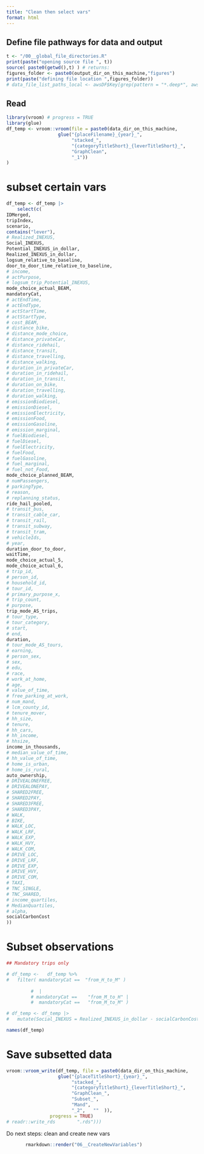 ```yaml
---
title: "Clean then select vars"
format: html
---
```


## Define file pathways for data and output

```r
t <- "/00__global_file_directories.R"
print(paste("opening source file ", t))
source( paste0(getwd(),t) ) # returns: 
figures_folder <- paste0(output_dir_on_this_machine,"figures")
print(paste("defining file location ",figures_folder))
# data_file_list_paths_local <- awsDF$Key[grep(pattern = "*.deep*", awsDF$Key)]
```

## Read

```r
library(vroom) # progress = TRUE
library(glue)
df_temp <- vroom::vroom(file = paste0(data_dir_on_this_machine,
                   glue("{placeFilename}_{year}_",
                        "stacked_",
                        "{categoryTitleShort}_{leverTitleShort}_",
                        "GraphClean",
                        "_1")) 
)
```

# subset certain vars

```r
df_temp <- df_temp |> 
    select(c(
IDMerged,
tripIndex,
scenario,
contains("lever"),
# Realized_INEXUS,
Social_INEXUS,
Potential_INEXUS_in_dollar,
Realized_INEXUS_in_dollar,
logsum_relative_to_baseline,
door_to_door_time_relative_to_baseline,
# income,
# actPurpose,
# logsum_trip_Potential_INEXUS,
mode_choice_actual_BEAM,
mandatoryCat,
# actEndTime,
# actEndType,
# actStartTime,
# actStartType,
# cost_BEAM,
# distance_bike,
# distance_mode_choice,
# distance_privateCar,
# distance_ridehail,
# distance_transit,
# distance_travelling,
# distance_walking,
# duration_in_privateCar,
# duration_in_ridehail,
# duration_in_transit,
# duration_on_bike,
# duration_travelling,
# duration_walking,
# emissionBiodiesel,
# emissionDiesel,
# emissionElectricity,
# emissionFood,
# emissionGasoline,
# emission_marginal,
# fuelBiodiesel,
# fuelDiesel,
# fuelElectricity,
# fuelFood,
# fuelGasoline,
# fuel_marginal,
# fuel_not_Food,
mode_choice_planned_BEAM,
# numPassengers,
# parkingType,
# reason,
# replanning_status,
ride_hail_pooled,
# transit_bus,
# transit_cable_car,
# transit_rail,
# transit_subway,
# transit_tram,
# vehicleIds,
# year,
duration_door_to_door,
waitTime,
mode_choice_actual_5,
mode_choice_actual_6,
# trip_id,
# person_id,
# household_id,
# tour_id,
# primary_purpose_x,
# trip_count,
# purpose,
trip_mode_AS_trips,
# tour_type,
# tour_category,
# start,
# end,
duration,
# tour_mode_AS_tours,
# earning,
# person_sex,
# sex,
# edu,
# race,
# work_at_home,
# age,
# value_of_time,
# free_parking_at_work,
# num_mand,
# lcm_county_id,
# tenure_mover,
# hh_size,
# tenure,
# hh_cars,
# hh_income,
# hhsize,
income_in_thousands,
# median_value_of_time,
# hh_value_of_time,
# home_is_urban,
# home_is_rural,
auto_ownership,
# DRIVEALONEFREE,
# DRIVEALONEPAY,
# SHARED2FREE,
# SHARED2PAY,
# SHARED3FREE,
# SHARED3PAY,
# WALK,
# BIKE,
# WALK_LOC,
# WALK_LRF,
# WALK_EXP,
# WALK_HVY,
# WALK_COM,
# DRIVE_LOC,
# DRIVE_LRF,
# DRIVE_EXP,
# DRIVE_HVY,
# DRIVE_COM,
# TAXI,
# TNC_SINGLE,
# TNC_SHARED,
# income_quartiles,
# MedianQuartiles,
# alpha,
socialCarbonCost
))
```

# Subset observations

```r
## Mandatory trips only

# df_temp <-   df_temp %>%
#   filter( mandatoryCat ==  "from_H_to_M" )
          
         #  |
         # mandatoryCat ==    "from_M_to_H" |
         #  mandatoryCat ==   "from_M_to_M" )

# df_temp <- df_temp |>
#   mutate(Social_INEXUS = Realized_INEXUS_in_dollar - socialCarbonCost)
```

```r
names(df_temp)
```

# Save subsetted data

```r
vroom::vroom_write(df_temp, file = paste0(data_dir_on_this_machine,
                   glue("{placeTitleShort}_{year}_",
                        "stacked_",
                        "{categoryTitleShort}_{leverTitleShort}_",
                        "GraphClean_",
                        "Subset_",
                        "Mand",
                        "_2",   ""  )),
                progress = TRUE)
# readr::write_rds        ".rds")))
```

Do next steps: clean and create new vars

```r
       rmarkdown::render("06__CreateNewVariables")
```

```r

```
